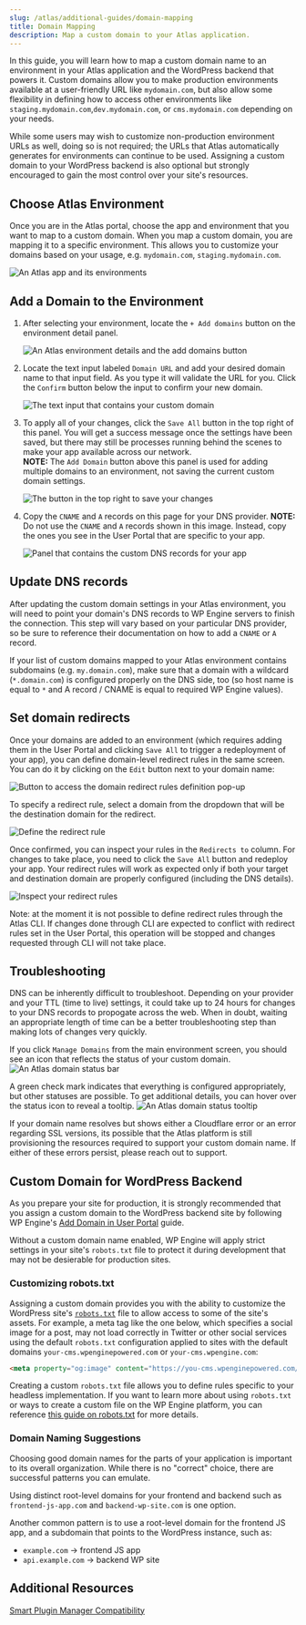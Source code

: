 ```yaml
---
slug: /atlas/additional-guides/domain-mapping
title: Domain Mapping
description: Map a custom domain to your Atlas application.
---
```


In this guide, you will learn how to map a custom domain name to an environment in your Atlas application and the WordPress backend that powers it. Custom domains allow you to make production environments available at a user-friendly URL like `mydomain.com`, but also allow some flexibility in defining how to access other environments like `staging.mydomain.com`,`dev.mydomain.com`, or `cms.mydomain.com` depending on your needs.

While some users may wish to customize non-production environment URLs as well, doing so is not required; the URLs that Atlas automatically generates for environments can continue to be used. Assigning a custom domain to your WordPress backend is also optional but strongly encouraged to gain the most control over your site's resources. 


## Choose Atlas Environment

Once you are in the Atlas portal, choose the app and environment that you want to map to a custom domain. When you map a custom domain, you are mapping it to a specific environment. This allows you to customize your domains based on your usage, e.g. `mydomain.com`, `staging.mydomain.com`.

![An Atlas app and its environments](./assets/img/domain-mapping/atlas-demo-app-apps-list.png)

## Add a Domain to the Environment

1. After selecting your environment, locate the `+ Add domains` button on the environment detail panel.

   ![An Atlas environment details and the add domains button](./assets/img/domain-mapping/add-domain.png)

2. Locate the text input labeled `Domain URL` and add your desired domain name to that input field. As you type it will validate the URL for you. Click the `Confirm` button below the input to confirm your new domain.

   ![The text input that contains your custom domain](./assets/img/domain-mapping/provide-url.png)

3. To apply all of your changes, click the `Save All` button in the top right of this panel. You will get a success message once the settings have been saved, but there may still be processes running behind the scenes to make your app available across our network.  
   **NOTE:** The `Add Domain` button above this panel is used for adding multiple domains to an environment, not saving the current custom domain settings.

   ![The button in the top right to save your changes](./assets/img/domain-mapping/save-all.png)

4. Copy the `CNAME` and `A` records on this page for your DNS provider.
   **NOTE:** Do not use the `CNAME` and `A` records shown in this image. Instead, copy the ones you see in the User Portal that are specific to your app.

   ![Panel that contains the custom DNS records for your app](./assets/img/domain-mapping/cname-a-record.png)

## Update DNS records

After updating the custom domain settings in your Atlas environment, you will need to point your domain's DNS records to WP Engine servers to finish the connection. This step will vary based on your particular DNS provider, so be sure to reference their documentation on how to add a `CNAME` or `A` record.

If your list of custom domains mapped to your Atlas environment contains subdomains (e.g. `my.domain.com`), make sure that a domain with a wildcard (`*.domain.com`) is configured properly on the DNS side, too (so host name is equal to `*` and A record / CNAME is equal to required WP Engine values).

## Set domain redirects

Once your domains are added to an environment (which requires adding them in the User Portal and clicking `Save All` to trigger a redeployment of your app), you can define domain-level redirect rules in the same screen. You can do it by clicking on the `Edit` button next to your domain name:

![Button to access the domain redirect rules definition pop-up](./assets/img/domain-mapping/edit-redirect.png)

To specify a redirect rule, select a domain from the dropdown that will be the destination domain for the redirect.

![Define the redirect rule](./assets/img/domain-mapping/add-rule.png)

Once confirmed, you can inspect your rules in the `Redirects to` column. For changes to take place, you need to click the `Save All` button and redeploy your app. Your redirect rules will work as expected only if both your target and destination domain are properly configured (including the DNS details).

![Inspect your redirect rules](./assets/img/domain-mapping/view-rule.png)

Note: at the moment it is not possible to define redirect rules through the Atlas CLI. If changes done through CLI are expected to conflict with redirect rules set in the User Portal, this operation will be stopped and changes requested through CLI will not take place.

## Troubleshooting

DNS can be inherently difficult to troubleshoot. Depending on your provider and your TTL (time to live) settings, it could take up to 24 hours for changes to your DNS records to propogate across the web.
When in doubt, waiting an appropriate length of time can be a better troubleshooting step than making lots of changes very quickly.

If you click `Manage Domains` from the main environment screen, you should see an icon that reflects the status of your custom domain.  
![An Atlas domain status bar](./assets/img/domain-mapping/domain-status-toolbar.png)

A green check mark indicates that everything is configured appropriately, but other statuses are possible. To get additional details, you can hover over the status icon to reveal a tooltip.
![An Atlas domain status tooltip](./assets/img/domain-mapping/domain-status-tooltip.png)

If your domain name resolves but shows either a Cloudflare error or an error regarding SSL versions, its possible that the Atlas platform is still provisioning the resources required to support your custom domain name. If either of these errors persist, please reach out to support.

## Custom Domain for WordPress Backend

As you prepare your site for production, it is strongly recommended that you assign a custom domain to the WordPress backend site by following WP Engine's [Add Domain in User Portal](https://wpengine.com/support/add-domain-in-user-portal/) guide. 

Without a custom domain name enabled, WP Engine will apply strict settings in your site's `robots.txt` file to protect it during development that may not be desierable for production sites. 

### Customizing robots.txt

Assigning a custom domain provides you with the ability to customize the WordPress site's [`robots.txt`](https://developer.mozilla.org/en-US/docs/Glossary/Robots.txt) file to allow access to some of the site's assets. For example, a meta tag like the one below, which specifies a social image for a post, may not load correctly in Twitter or other social services using the default `robots.txt` configuration applied to sites with the default domains `your-cms.wpenginepowered.com` or `your-cms.wpengine.com`: 

```html
<meta property="og:image" content="https://you-cms.wpenginepowered.com/wp-content/uploads/2023/01/site-image.jpg" />
```

Creating a custom `robots.txt` file allows you to define rules specific to your headless implementation. If you want to learn more about using `robots.txt` or ways to create a custom file on the WP Engine platform, you can reference [this guide on robots.txt](https://wpengine.com/support/read-use-robots-txt) for more details.

### Domain Naming Suggestions

Choosing good domain names for the parts of your application is important to its overall organization. While there is no "correct" choice, there are successful patterns you can emulate. 

Using distinct root-level domains for your frontend and backend such as `frontend-js-app.com` and `backend-wp-site.com` is one option. 

Another common pattern is to use a root-level domain for the frontend JS app, and a subdomain that points to the WordPress instance, such as:

* `example.com` -> frontend JS app
* `api.example.com` -> backend WP site

## Additional Resources

[Smart Plugin Manager Compatibility](https://wpengine.com/support/smart-plugin-manager/#Atlas_Support)
